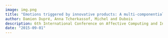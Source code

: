 ```yaml
---
image: img.png
title: "Emotions triggered by innovative products: A multi-componential approach of emotions for user experience tools"
author: Damien Dupré, Anna Tcherkassof, Michel and Dubois
description: 6th International Conference on Affective Computing and Intelligent Interaction (ACII 2015)
date: "2015-09-01"
---
```


